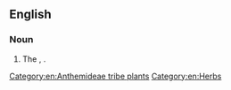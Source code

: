 ==English==

===Noun===
{{en-noun|-}}

# The {{vern|ground cypress}}, {{taxlink|Santolina chamaecyparissus|species|noshow=1}}.

[[Category:en:Anthemideae tribe plants]]
[[Category:en:Herbs]]